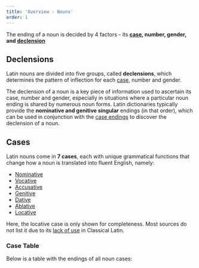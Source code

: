 ```yaml
---
title: 'Overview - Nouns'
order: 1
---
```


The ending of a noun is decided by 4 factors - its **[case](#cases), number, gender, and [declension](#declensions)**

## Declensions

Latin nouns are divided into five groups, called **declensions**, which determines the pattern of inflection for each [case](#cases), number and gender.

The declension of a noun is a key piece of information used to ascertain its case, number and gender, especially in situations where a particular noun ending is shared by numerous noun forms. Latin dictionaries typically provide the **nominative and genitive singular** endings (in that order), which can be used in conjunction with the [case endings](#case-table) to discover the declension of a noun.

## Cases

Latin nouns come in **7 cases**, each with unique grammatical functions that change how a noun is translated into fluent English, namely:

- [Nominative](/notes/nouns/nominative-case)
- [Vocative](/notes/nouns/vocative-case)
- [Accusative](/notes/nouns/accusative-case)
- [Genitive](/notes/nouns/genitive-case)
- [Dative](/notes/nouns/dative-case)
- [Ablative](/notes/nouns/ablative-case)
- [Locative](/notes/nouns/locative-case)

<Callout type="info">

Here, the locative case is only shown for completeness. Most sources do not list it due to its [lack of use](/notes/nouns/locative-case#usage) in Classical Latin.

</Callout>

### Case Table

Below is a table with the endings of all noun cases:

<CaseDisplayTable type="all" />
